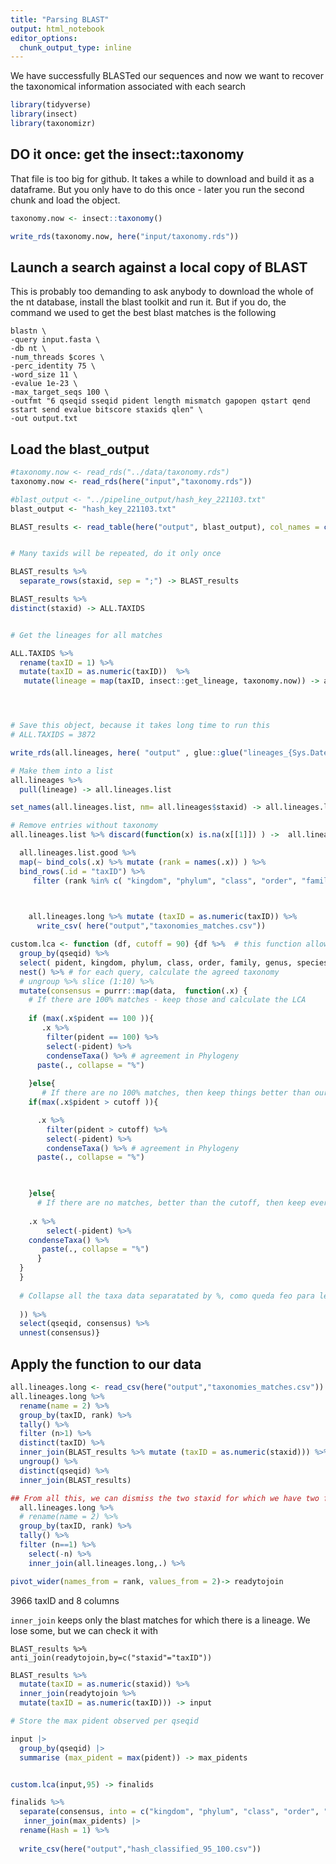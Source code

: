 ```yaml
---
title: "Parsing BLAST"
output: html_notebook
editor_options: 
  chunk_output_type: inline
---
```


We have successfully BLASTed our sequences and now we want to recover the taxonomical information associated with each search

```r
library(tidyverse)
library(insect)
library(taxonomizr)
```

## DO it once: get the insect::taxonomy

That file is too big for github. It takes a while to download and build it as a dataframe. But you only have to do this once - later you run the second chunk and load the object. 

```r
taxonomy.now <- insect::taxonomy()

write_rds(taxonomy.now, here("input/taxonomy.rds"))
```

## Launch a search against a local copy of BLAST

This is probably too demanding to ask anybody to download the whole of the nt database, install the blast toolkit and run it. But if you do, the command we used to get the best blast matches is the following

```
blastn \
-query input.fasta \
-db nt \
-num_threads $cores \
-perc_identity 75 \
-word_size 11 \
-evalue 1e-23 \
-max_target_seqs 100 \
-outfmt "6 qseqid sseqid pident length mismatch gapopen qstart qend sstart send evalue bitscore staxids qlen" \
-out output.txt
```


## Load the blast_output

```r

#taxonomy.now <- read_rds("../data/taxonomy.rds")
taxonomy.now <- read_rds(here("input","taxonomy.rds"))

#blast_output <- "../pipeline_output/hash_key_221103.txt"
blast_output <- "hash_key_221103.txt"

BLAST_results <- read_table(here("output", blast_output), col_names = c("qseqid", "sseqid",  "pident", "length" ,"mismatch", "gapopen" ,"qstart","qend", "sstart", "send" ,"evalue" ,"bitscore", "staxid", "qlen"))


# Many taxids will be repeated, do it only once

BLAST_results %>%
  separate_rows(staxid, sep = ";") -> BLAST_results

BLAST_results %>%
distinct(staxid) -> ALL.TAXIDS


# Get the lineages for all matches

ALL.TAXIDS %>%
  rename(taxID = 1) %>%
  mutate(taxID = as.numeric(taxID))  %>%
   mutate(lineage = map(taxID, insect::get_lineage, taxonomy.now)) -> all.lineages




# Save this object, because it takes long time to run this
# ALL.TAXIDS = 3872

write_rds(all.lineages, here( "output" , glue::glue("lineages_{Sys.Date()}.rds")))

# Make them into a list
all.lineages %>%
  pull(lineage) -> all.lineages.list

set_names(all.lineages.list, nm= all.lineages$staxid) -> all.lineages.list

# Remove entries without taxonomy
all.lineages.list %>% discard(function(x) is.na(x[[1]]) ) ->  all.lineages.list.good

  all.lineages.list.good %>%
  map(~ bind_cols(.x) %>% mutate (rank = names(.x)) ) %>%
  bind_rows(.id = "taxID") %>%
     filter (rank %in% c( "kingdom", "phylum", "class", "order", "family","genus" , "species")) -> all.lineages.long


 
    all.lineages.long %>% mutate (taxID = as.numeric(taxID)) %>%
      write_csv( here("output","taxonomies_matches.csv"))
```

```r
custom.lca <- function (df, cutoff = 90) {df %>%  # this function allows to change cutoff parameters for a specified dataframe (df)
  group_by(qseqid) %>%
  select( pident, kingdom, phylum, class, order, family, genus, species) %>%
  nest() %>% # for each query, calculate the agreed taxonomy
  # ungroup %>% slice (1:10) %>%
  mutate(consensus = purrr::map(data,  function(.x) {
    # If there are 100% matches - keep those and calculate the LCA
   
    if (max(.x$pident == 100 )){
       .x %>%
        filter(pident == 100) %>%
        select(-pident) %>%
        condenseTaxa() %>% # agreement in Phylogeny
      paste(., collapse = "%")
      
    }else{
       # If there are no 100% matches, then keep things better than our cutoff
    if(max(.x$pident > cutoff )){

      .x %>%
        filter(pident > cutoff) %>%
        select(-pident) %>%
        condenseTaxa() %>% # agreement in Phylogeny
      paste(., collapse = "%")

       

    }else{
      # If there are no matches, better than the cutoff, then keep everything
      
    .x %>%
        select(-pident) %>%
    condenseTaxa() %>%
       paste(., collapse = "%")
      }
  }
  }
  
  # Collapse all the taxa data separatated by %, como queda feo para leer en excel lo modificamos con # PERO es un lio dejarlo sin el % porq deja la table separada sin heads asi que mejor dejarlo como esta y luego en R separar las columnas por % y asignarles nombres
  
  )) %>%
  select(qseqid, consensus) %>%
  unnest(consensus)}

```


## Apply the function to our data

```r
all.lineages.long <- read_csv(here("output","taxonomies_matches.csv"))
all.lineages.long %>%
  rename(name = 2) %>%
  group_by(taxID, rank) %>%
  tally() %>%
  filter (n>1) %>%
  distinct(taxID) %>%
  inner_join(BLAST_results %>% mutate (taxID = as.numeric(staxid))) %>%
  ungroup() %>%
  distinct(qseqid) %>%
  inner_join(BLAST_results)

## From all this, we can dismiss the two staxid for which we have two filogenies
  all.lineages.long %>%
  # rename(name = 2) %>%
  group_by(taxID, rank) %>%
  tally() %>%
  filter (n==1) %>%
    select(-n) %>%
    inner_join(all.lineages.long,.) %>%

pivot_wider(names_from = rank, values_from = 2)-> readytojoin
```
3966 taxID and 8 columns

`inner_join` keeps only the blast matches for which there is a lineage. We lose some, but we can check it with 
```
BLAST_results %>%
anti_join(readytojoin,by=c("staxid"="taxID"))
```



```r

BLAST_results %>%
  mutate(taxID = as.numeric(staxid)) %>%
  inner_join(readytojoin %>%
  mutate(taxID = as.numeric(taxID))) -> input

# Store the max pident observed per qseqid

input |> 
  group_by(qseqid) |> 
  summarise (max_pident = max(pident)) -> max_pidents


custom.lca(input,95) -> finalids

finalids %>%
  separate(consensus, into = c("kingdom", "phylum", "class", "order", "family", "genus", "species"), sep = "%") %>%
   inner_join(max_pidents) |> 
  rename(Hash = 1) %>%
 
  write_csv(here("output","hash_classified_95_100.csv"))
```
